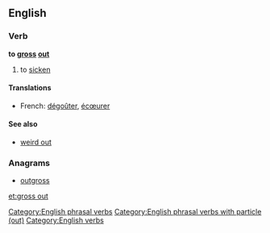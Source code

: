 ==English==
{{wikipedia}}

===Verb===
'''to [[gross]] [[out]]'''

# to [[sicken]]

====Translations====
{{trans-top|to sicken}}
* French: [[dégoûter]], [[écœurer]]
{{trans-mid}}
{{trans-bottom}}

====See also====
* [[weird out]]

===Anagrams===
* [[outgross#English|outgross]]

[[Category:English phrasal verbs]]
[[Category:English phrasal verbs with particle (out)]]
[[Category:English verbs]]

[[et:gross out]]